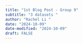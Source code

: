 ```yaml
---
title: "1st Blog Post - Group 9"
subtitle: "3 datasets "
author: "Rachel Li "
date: "2024-10-09"
date-modified: "2024-10-09"
draft: FALSE
---
```


